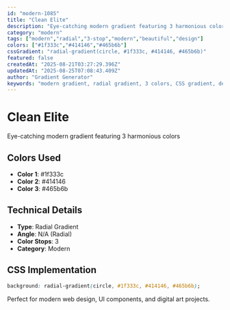 ```yaml
---
id: "modern-1085"
title: "Clean Elite"
description: "Eye-catching modern gradient featuring 3 harmonious colors"
category: "modern"
tags: ["modern","radial","3-stop","modern","beautiful","design"]
colors: ["#1f333c","#414146","#465b6b"]
cssGradient: "radial-gradient(circle, #1f333c, #414146, #465b6b)"
featured: false
createdAt: "2025-08-21T03:27:29.396Z"
updatedAt: "2025-08-25T07:08:43.409Z"
author: "Gradient Generator"
keywords: "modern gradient, radial gradient, 3 colors, CSS gradient, design, #1f333c, #414146, #465b6b"
---
```


# Clean Elite

Eye-catching modern gradient featuring 3 harmonious colors

## Colors Used
- **Color 1**: #1f333c
- **Color 2**: #414146
- **Color 3**: #465b6b

## Technical Details
- **Type**: Radial Gradient
- **Angle**: N/A (Radial)
- **Color Stops**: 3
- **Category**: Modern

## CSS Implementation
```css
background: radial-gradient(circle, #1f333c, #414146, #465b6b);
```

Perfect for modern web design, UI components, and digital art projects.
